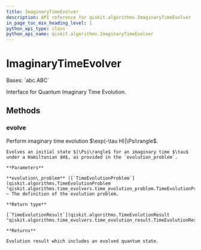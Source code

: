 ```yaml
---
title: ImaginaryTimeEvolver
description: API reference for qiskit.algorithms.ImaginaryTimeEvolver
in_page_toc_min_heading_level: 1
python_api_type: class
python_api_name: qiskit.algorithms.ImaginaryTimeEvolver
---
```


# ImaginaryTimeEvolver

<Class id="qiskit.algorithms.ImaginaryTimeEvolver" github="https://github.com/qiskit/qiskit/tree/stable/0.22/qiskit/algorithms/time_evolvers/imaginary_time_evolver.py" signature="ImaginaryTimeEvolver">
  Bases: `abc.ABC`

  Interface for Quantum Imaginary Time Evolution.

  ## Methods

  ### evolve

  <Function id="qiskit.algorithms.ImaginaryTimeEvolver.evolve" signature="abstract ImaginaryTimeEvolver.evolve(evolution_problem)">
    Perform imaginary time evolution $\exp(-\tau H)|\Psi\rangle$.

    Evolves an initial state $|\Psi\rangle$ for an imaginary time $\tau$ under a Hamiltonian $H$, as provided in the `evolution_problem`.

    **Parameters**

    **evolution\_problem** ([`TimeEvolutionProblem`](qiskit.algorithms.TimeEvolutionProblem "qiskit.algorithms.time_evolvers.time_evolution_problem.TimeEvolutionProblem")) – The definition of the evolution problem.

    **Return type**

    [`TimeEvolutionResult`](qiskit.algorithms.TimeEvolutionResult "qiskit.algorithms.time_evolvers.time_evolution_result.TimeEvolutionResult")

    **Returns**

    Evolution result which includes an evolved quantum state.
  </Function>
</Class>

